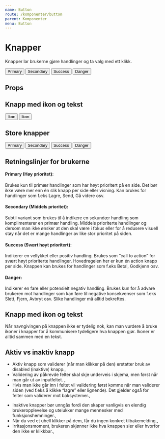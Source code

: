 ```yaml
---
name: Button
route: /komponenter/button
parent: Komponenter
menu: Button
---
```



# Knapper

Knapper lar brukerne gjøre handlinger og ta valg med ett klikk.

<Playground>
  <Button variant="primary">Primary</Button>
  <Button variant="secondary">Secondary</Button>
  <Button variant="success">Success</Button>
  <Button variant="negative">Danger</Button>
</Playground>

## Props

<Props of={Button} />

## Knapp med ikon og tekst

<Playground>
  <Button variant="secondary">Ikon</Button>
  <Button variant="success">Ikon</Button>
</Playground>

## Store knapper

<Playground>
  <Button size="large" variant="primary">
    Primary
  </Button>
  <Button size="large" variant="secondary">
    Secondary
  </Button>
  <Button size="large" variant="success">
    Success
  </Button>
  <Button size="large" variant="negative">
    Danger
  </Button>
</Playground>

## Retningslinjer for brukerne

#### Primary (Høy prioritet):

Brukes kun til primær handlinger som har høyt prioritert på en side.
Det bør ikke være mer enn én slik knapp per side eller visning.
Kan brukes for handlinger som f.eks Lagre, Send, Gå videre osv.

#### Secondary (Middels prioritet):

Subtil variant som brukes til å indikere en sekundær handling som komplimenterer
en primær handling. Middels prioriterte handlinger og dersom man ikke ønsker at
den skal være i fokus eller for å redusere visuell støy når det er mange handlinger
av like stor prioritet på siden.

#### Success (Svært høyt prioritert):

Indikerer en vellykket eller positiv handling. Brukes som “call to action”
for svært høyt prioriterte handlinger. Hovedregelen her er kun én action knapp per
side. Knappen kan brukes for handlinger som f.eks Betal, Godkjenn osv.

#### Danger:

Indikerer en fare eller potensielt negativ handling. Brukes kun for å
advare brukeren mot handlinger som kan føre til negative konsekvenser
som f.eks Slett, Fjern, Avbryt osv. Slike handlinger må alltid bekreftes.

## Knapp med ikon og tekst

Når navngivingen på knappen ikke er tydelig nok, kan man vurdere å bruke
ikoner i knapper for å kommunisere tydeligere hva knappen gjør. Ikoner er
alltid sammen med en tekst.

## Aktiv vs inaktiv knapp

<DoAndDont>
  <DoAndDont.Do doPicture={doPic}>
    <ul>
      <li>
        Aktiv knapp som validerer (når man klikker på den) erstatter bruk av
        disabled (inaktive) knapp.,
      </li>
      <li>
        Validering av påkrevde felter skal skje underveis i skjema, men først
        når man går ut av inputfeltet. ,
      </li>
      <li>
        Hvis man ikke går inn i feltet vil validering først komme når man
        validerer siden (ved f.eks å klikke “lagre” eller lignende). Det gjelder
        også for felter som validerer mot baksystemer.,
      </li>
    </ul>
  </DoAndDont.Do>
  <DoAndDont.Dont dontPicture={dontPic}>
    <ul>
      <li>
        Inaktive knapper bør unngås fordi den skaper vanligvis en elendig
        brukeropplevelse og utelukker mange mennesker med funksjonshemninger.,
      </li>
      <li>
        Når du ved et uhell klikker på dem, får du ingen konkret
        tilbakemelding.,
      </li>
      <li>
        Irritasjonsmoment, brukeren skjønner ikke hva knappen sier eller hvorfor
        den ikke er klikkbar.,
      </li>
    </ul>
  </DoAndDont.Dont>
</DoAndDont>
